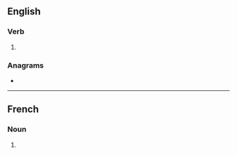 {{also|allurés}}
==English==

===Verb===
{{head|en|verb form}}

# {{en-third-person singular of|allure}}

===Anagrams===
* {{anagrams|en|Laurels|laurels}}

----

==French==

===Noun===
{{head|fr|noun plural form|g=f}}

# {{plural of|allure|lang=fr}}